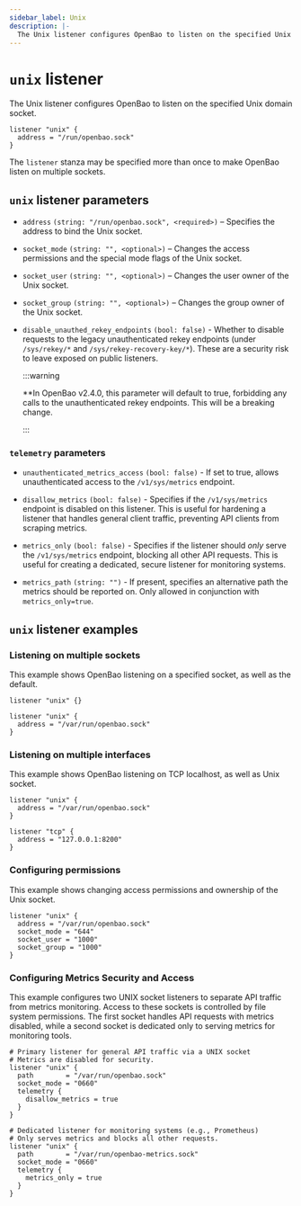 ```yaml
---
sidebar_label: Unix
description: |-
  The Unix listener configures OpenBao to listen on the specified Unix domain socket.
---
```


# `unix` listener

The Unix listener configures OpenBao to listen on the specified Unix domain socket.

```hcl
listener "unix" {
  address = "/run/openbao.sock"
}
```

The `listener` stanza may be specified more than once to make OpenBao listen on
multiple sockets.

## `unix` listener parameters
- `address` `(string: "/run/openbao.sock", <required>)` – Specifies the address to bind the Unix socket.

- `socket_mode` `(string: "", <optional>)` – Changes the access
  permissions and the special mode flags of the Unix socket.

- `socket_user` `(string: "", <optional>)` – Changes the user owner of the Unix socket.

- `socket_group` `(string: "", <optional>)` – Changes the group owner of the Unix socket.

- `disable_unauthed_rekey_endpoints` `(bool: false)` - Whether to disable requests to the
  legacy unauthenticated rekey endpoints (under `/sys/rekey/*` and
  `/sys/rekey-recovery-key/*`). These are a security risk to leave exposed on
  public listeners.

   :::warning

   **In OpenBao v2.4.0, this parameter will default to true, forbidding any calls
to the unauthenticated rekey endpoints. This will be a breaking change.

   :::

### `telemetry` parameters

- `unauthenticated_metrics_access` `(bool: false)` - If set to true, allows
  unauthenticated access to the `/v1/sys/metrics` endpoint.

- `disallow_metrics` `(bool: false)` - Specifies if the `/v1/sys/metrics` endpoint is disabled on this listener. 
  This is useful for hardening a listener that handles general client traffic, preventing API clients from scraping metrics.

- `metrics_only` `(bool: false)` - Specifies if the listener should *only* serve the `/v1/sys/metrics` endpoint, blocking all other API requests. 
  This is useful for creating a dedicated, secure listener for monitoring systems.

- `metrics_path` `(string: "")` - If present, specifies an alternative path the metrics
  should be reported on. Only allowed in conjunction with `metrics_only=true`.

## `unix` listener examples

### Listening on multiple sockets

This example shows OpenBao listening on a specified socket, as well as the default.

```hcl
listener "unix" {}

listener "unix" {
  address = "/var/run/openbao.sock"
}
```

### Listening on multiple interfaces

This example shows OpenBao listening on TCP localhost, as well as Unix socket.

```hcl
listener "unix" {
  address = "/var/run/openbao.sock"
}

listener "tcp" {
  address = "127.0.0.1:8200"
}
```

### Configuring permissions
This example shows changing access permissions and ownership of the Unix socket.
```hcl
listener "unix" {
  address = "/var/run/openbao.sock"
  socket_mode = "644"
  socket_user = "1000"
  socket_group = "1000"
}
```

### Configuring Metrics Security and Access

This example configures two UNIX socket listeners to separate API traffic from metrics monitoring. 
Access to these sockets is controlled by file system permissions. 
The first socket handles API requests with metrics disabled, 
while a second socket is dedicated only to serving metrics for monitoring tools.

```hcl
# Primary listener for general API traffic via a UNIX socket
# Metrics are disabled for security.
listener "unix" {
  path        = "/var/run/openbao.sock"
  socket_mode = "0660"
  telemetry {
    disallow_metrics = true
  }
}

# Dedicated listener for monitoring systems (e.g., Prometheus)
# Only serves metrics and blocks all other requests.
listener "unix" {
  path        = "/var/run/openbao-metrics.sock"
  socket_mode = "0660"
  telemetry {
    metrics_only = true
  }
}
```
